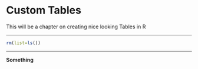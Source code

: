 # Custom Tables

This will be a chapter on creating nice looking Tables in R

********

```r
rm(list=ls())
```

********

**Something**
